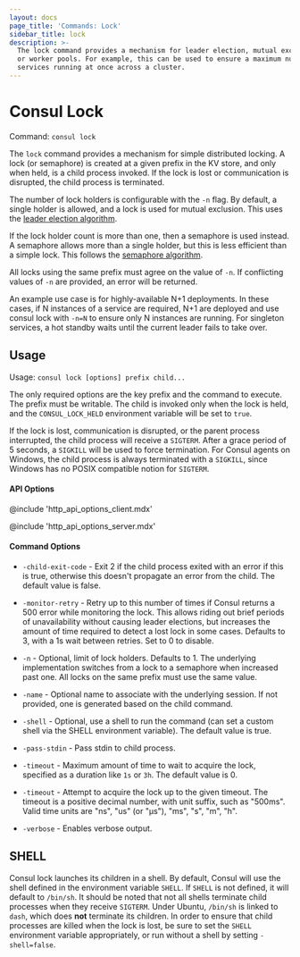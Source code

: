 ```yaml
---
layout: docs
page_title: 'Commands: Lock'
sidebar_title: lock
description: >-
  The lock command provides a mechanism for leader election, mutual exclusion,
  or worker pools. For example, this can be used to ensure a maximum number of
  services running at once across a cluster.
---
```


# Consul Lock

Command: `consul lock`

The `lock` command provides a mechanism for simple distributed locking.
A lock (or semaphore) is created at a given prefix in the KV store,
and only when held, is a child process invoked. If the lock is lost or
communication is disrupted, the child process is terminated.

The number of lock holders is configurable with the `-n` flag. By default,
a single holder is allowed, and a lock is used for mutual exclusion. This
uses the [leader election algorithm](https://learn.hashicorp.com/consul/developer-configuration/elections).

If the lock holder count is more than one, then a semaphore is used instead.
A semaphore allows more than a single holder, but this is less efficient than
a simple lock. This follows the [semaphore algorithm](https://learn.hashicorp.com/consul/developer-configuration/semaphore).

All locks using the same prefix must agree on the value of `-n`. If conflicting
values of `-n` are provided, an error will be returned.

An example use case is for highly-available N+1 deployments. In these
cases, if N instances of a service are required, N+1 are deployed and use
consul lock with `-n=N` to ensure only N instances are running. For singleton
services, a hot standby waits until the current leader fails to take over.

## Usage

Usage: `consul lock [options] prefix child...`

The only required options are the key prefix and the command to execute.
The prefix must be writable. The child is invoked only when the lock is held,
and the `CONSUL_LOCK_HELD` environment variable will be set to `true`.

If the lock is lost, communication is disrupted, or the parent process
interrupted, the child process will receive a `SIGTERM`. After a grace period
of 5 seconds, a `SIGKILL` will be used to force termination. For Consul agents
on Windows, the child process is always terminated with a `SIGKILL`, since
Windows has no POSIX compatible notion for `SIGTERM`.

#### API Options

@include 'http_api_options_client.mdx'

@include 'http_api_options_server.mdx'

#### Command Options

- `-child-exit-code` - Exit 2 if the child process exited with an error
  if this is true, otherwise this doesn't propagate an error from the
  child. The default value is false.

- `-monitor-retry` - Retry up to this number of times if Consul returns a 500 error
  while monitoring the lock. This allows riding out brief periods of unavailability
  without causing leader elections, but increases the amount of time required
  to detect a lost lock in some cases. Defaults to 3, with a 1s wait between retries.
  Set to 0 to disable.

- `-n` - Optional, limit of lock holders. Defaults to 1. The underlying
  implementation switches from a lock to a semaphore when increased past
  one. All locks on the same prefix must use the same value.

- `-name` - Optional name to associate with the underlying session.
  If not provided, one is generated based on the child command.

- `-shell` - Optional, use a shell to run the command (can set a custom shell via the
  SHELL environment variable). The default value is true.

- `-pass-stdin` - Pass stdin to child process.

- `-timeout` - Maximum amount of time to wait to acquire the lock, specified
  as a duration like `1s` or `3h`. The default value is 0.

- `-timeout` - Attempt to acquire the lock up to the given timeout. The timeout is a
  positive decimal number, with unit suffix, such as "500ms". Valid time units
  are "ns", "us" (or "µs"), "ms", "s", "m", "h".

- `-verbose` - Enables verbose output.

## SHELL

Consul lock launches its children in a shell. By default, Consul will use the shell
defined in the environment variable `SHELL`. If `SHELL` is not defined, it will
default to `/bin/sh`. It should be noted that not all shells terminate child
processes when they receive `SIGTERM`. Under Ubuntu, `/bin/sh` is linked to `dash`,
which does **not** terminate its children. In order to ensure that child processes
are killed when the lock is lost, be sure to set the `SHELL` environment variable
appropriately, or run without a shell by setting `-shell=false`.
